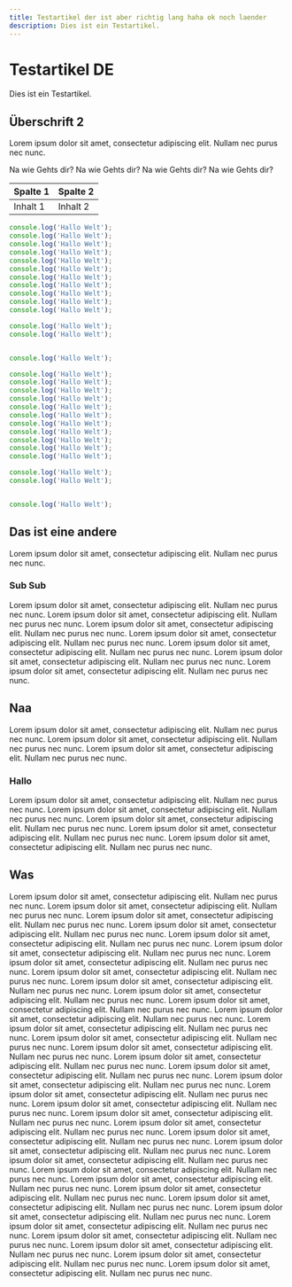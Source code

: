```yaml
---
title: Testartikel der ist aber richtig lang haha ok noch laender
description: Dies ist ein Testartikel.
---
```


# Testartikel DE

Dies ist ein Testartikel.

## Überschrift 2

Lorem ipsum dolor sit amet, consectetur adipiscing elit. Nullam nec purus nec nunc.

<Adminition variant="info" title="Wusstet du schon?" >
Na wie Gehts dir?
</Adminition>

<Adminition variant="danger" title="Wusstet du schon?" >
Na wie Gehts dir?
</Adminition>

<Adminition variant="warning" title="Wusstet du schon?" >
Na wie Gehts dir?
</Adminition>

<Adminition variant="success" title="Wusstet du schon?" >
Na wie Gehts dir?
</Adminition>

| Spalte 1 | Spalte 2 |
| -------- | -------- |
| Inhalt 1 | Inhalt 2 |

```ts title=hello
console.log('Hallo Welt');
console.log('Hallo Welt');
console.log('Hallo Welt');
console.log('Hallo Welt');
console.log('Hallo Welt');
console.log('Hallo Welt');
console.log('Hallo Welt');
console.log('Hallo Welt');
console.log('Hallo Welt');
console.log('Hallo Welt');
console.log('Hallo Welt');

console.log('Hallo Welt');
console.log('Hallo Welt');


console.log('Hallo Welt');
```

```ts title=na
console.log('Hallo Welt');
console.log('Hallo Welt');
console.log('Hallo Welt');
console.log('Hallo Welt');
console.log('Hallo Welt');
console.log('Hallo Welt');
console.log('Hallo Welt');
console.log('Hallo Welt');
console.log('Hallo Welt');
console.log('Hallo Welt');
console.log('Hallo Welt');

console.log('Hallo Welt');
console.log('Hallo Welt');


console.log('Hallo Welt');
```


## Das ist eine andere

Lorem ipsum dolor sit amet, consectetur adipiscing elit. Nullam nec purus nec nunc.

### Sub Sub

Lorem ipsum dolor sit amet, consectetur adipiscing elit. Nullam nec purus nec nunc.
Lorem ipsum dolor sit amet, consectetur adipiscing elit. Nullam nec purus nec nunc.
Lorem ipsum dolor sit amet, consectetur adipiscing elit. Nullam nec purus nec nunc.
Lorem ipsum dolor sit amet, consectetur adipiscing elit. Nullam nec purus nec nunc.
Lorem ipsum dolor sit amet, consectetur adipiscing elit. Nullam nec purus nec nunc. Lorem ipsum dolor sit amet, consectetur adipiscing elit. Nullam nec purus nec nunc.
Lorem ipsum dolor sit amet, consectetur adipiscing elit. Nullam nec purus nec nunc.

## Naa

Lorem ipsum dolor sit amet, consectetur adipiscing elit. Nullam nec purus nec nunc.
Lorem ipsum dolor sit amet, consectetur adipiscing elit. Nullam nec purus nec nunc.
Lorem ipsum dolor sit amet, consectetur adipiscing elit. Nullam nec purus nec nunc.

### Hallo

Lorem ipsum dolor sit amet, consectetur adipiscing elit. Nullam nec purus nec nunc.
Lorem ipsum dolor sit amet, consectetur adipiscing elit. Nullam nec purus nec nunc.
Lorem ipsum dolor sit amet, consectetur adipiscing elit. Nullam nec purus nec nunc.
Lorem ipsum dolor sit amet, consectetur adipiscing elit. Nullam nec purus nec nunc.
Lorem ipsum dolor sit amet, consectetur adipiscing elit. Nullam nec purus nec nunc.

## Was

Lorem ipsum dolor sit amet, consectetur adipiscing elit. Nullam nec purus nec nunc.
Lorem ipsum dolor sit amet, consectetur adipiscing elit. Nullam nec purus nec nunc.
Lorem ipsum dolor sit amet, consectetur adipiscing elit. Nullam nec purus nec nunc.
Lorem ipsum dolor sit amet, consectetur adipiscing elit. Nullam nec purus nec nunc.
Lorem ipsum dolor sit amet, consectetur adipiscing elit. Nullam nec purus nec nunc.
Lorem ipsum dolor sit amet, consectetur adipiscing elit. Nullam nec purus nec nunc.
Lorem ipsum dolor sit amet, consectetur adipiscing elit. Nullam nec purus nec nunc.
Lorem ipsum dolor sit amet, consectetur adipiscing elit. Nullam nec purus nec nunc.
Lorem ipsum dolor sit amet, consectetur adipiscing elit. Nullam nec purus nec nunc.
Lorem ipsum dolor sit amet, consectetur adipiscing elit. Nullam nec purus nec nunc.
Lorem ipsum dolor sit amet, consectetur adipiscing elit. Nullam nec purus nec nunc.
Lorem ipsum dolor sit amet, consectetur adipiscing elit. Nullam nec purus nec nunc.
Lorem ipsum dolor sit amet, consectetur adipiscing elit. Nullam nec purus nec nunc.
Lorem ipsum dolor sit amet, consectetur adipiscing elit. Nullam nec purus nec nunc.
Lorem ipsum dolor sit amet, consectetur adipiscing elit. Nullam nec purus nec nunc.
Lorem ipsum dolor sit amet, consectetur adipiscing elit. Nullam nec purus nec nunc.
Lorem ipsum dolor sit amet, consectetur adipiscing elit. Nullam nec purus nec nunc.
Lorem ipsum dolor sit amet, consectetur adipiscing elit. Nullam nec purus nec nunc.
Lorem ipsum dolor sit amet, consectetur adipiscing elit. Nullam nec purus nec nunc.
Lorem ipsum dolor sit amet, consectetur adipiscing elit. Nullam nec purus nec nunc.
Lorem ipsum dolor sit amet, consectetur adipiscing elit. Nullam nec purus nec nunc.
Lorem ipsum dolor sit amet, consectetur adipiscing elit. Nullam nec purus nec nunc.
Lorem ipsum dolor sit amet, consectetur adipiscing elit. Nullam nec purus nec nunc.
Lorem ipsum dolor sit amet, consectetur adipiscing elit. Nullam nec purus nec nunc.
Lorem ipsum dolor sit amet, consectetur adipiscing elit. Nullam nec purus nec nunc.
Lorem ipsum dolor sit amet, consectetur adipiscing elit. Nullam nec purus nec nunc.
Lorem ipsum dolor sit amet, consectetur adipiscing elit. Nullam nec purus nec nunc.
Lorem ipsum dolor sit amet, consectetur adipiscing elit. Nullam nec purus nec nunc.
Lorem ipsum dolor sit amet, consectetur adipiscing elit. Nullam nec purus nec nunc.
Lorem ipsum dolor sit amet, consectetur adipiscing elit. Nullam nec purus nec nunc.
Lorem ipsum dolor sit amet, consectetur adipiscing elit. Nullam nec purus nec nunc.
Lorem ipsum dolor sit amet, consectetur adipiscing elit. Nullam nec purus nec nunc.
Lorem ipsum dolor sit amet, consectetur adipiscing elit. Nullam nec purus nec nunc.
Lorem ipsum dolor sit amet, consectetur adipiscing elit. Nullam nec purus nec nunc.
Lorem ipsum dolor sit amet, consectetur adipiscing elit. Nullam nec purus nec nunc.

